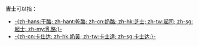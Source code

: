 '''吉士'''可以指：
*[[乾酪|-{zh-hans:干酪; zh-hant:乾酪; zh-cn:奶酪; zh-hk:芝士; zh-tw:起司; zh-sg:起士; zh-my:乳酪;}-]]
*[[奶黃|-{zh-cn:卡仕达; zh-hk:奶黃; zh-tw:卡士達; zh-sg:卡士达;}-]]

{{disambiguation|cat=二字消歧义}}